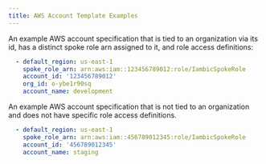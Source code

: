 ```yaml
---
title: AWS Account Template Examples
---
```


An example AWS account specification that is tied to an organization via its id, has a distinct spoke role arn assigned to it, and role access definitions:
```yaml
  - default_region: us-east-1
    spoke_role_arn: arn:aws:iam::123456789012:role/IambicSpokeRole
    account_id: '123456789012'
    org_id: o-ybe1r90sq
    account_name: development
```

An example AWS account specification that is not tied to an organization and does not have specific role access definitions.
```yaml
  - default_region: us-east-1
    spoke_role_arn: arn:aws:iam::456789012345:role/IambicSpokeRole
    account_id: '456789012345'
    account_name: staging
```
